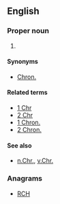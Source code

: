 ==English==

===Proper noun===
{{en-proper noun}}

# {{abbreviation of|Chronicles}}

====Synonyms====
* [[Chron.]]

====Related terms====
* [[1 Chr]]
* [[2 Chr]]
* [[1 Chron.]]
* [[2 Chron.]]

====See also====
* [[n.Chr.]], [[v.Chr.]]

===Anagrams===
* [[RCH#English|RCH]]